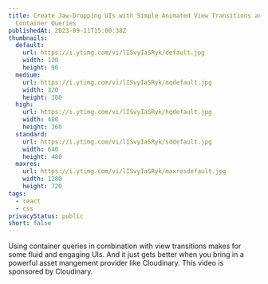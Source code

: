 ```yaml
---
title: Create Jaw-Dropping UIs with Simple Animated View Transitions and
  Container Queries
publishedAt: 2023-09-11T15:00:38Z
thumbnails:
  default:
    url: https://i.ytimg.com/vi/lISvyIaSRyk/default.jpg
    width: 120
    height: 90
  medium:
    url: https://i.ytimg.com/vi/lISvyIaSRyk/mqdefault.jpg
    width: 320
    height: 180
  high:
    url: https://i.ytimg.com/vi/lISvyIaSRyk/hqdefault.jpg
    width: 480
    height: 360
  standard:
    url: https://i.ytimg.com/vi/lISvyIaSRyk/sddefault.jpg
    width: 640
    height: 480
  maxres:
    url: https://i.ytimg.com/vi/lISvyIaSRyk/maxresdefault.jpg
    width: 1280
    height: 720
tags:
  - react
  - css
privacyStatus: public
short: false
---
```


Using container queries in combination with view transitions makes for some fluid and engaging UIs. And it just gets better when you bring in a powerful asset mangement provider like Cloudinary. This video is sponsored by Cloudinary.
